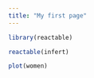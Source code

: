 ```yaml
---
title: "My first page"
---
```

```r
library(reactable)
```

```r
reactable(infert)
```
```r
plot(women)
```

